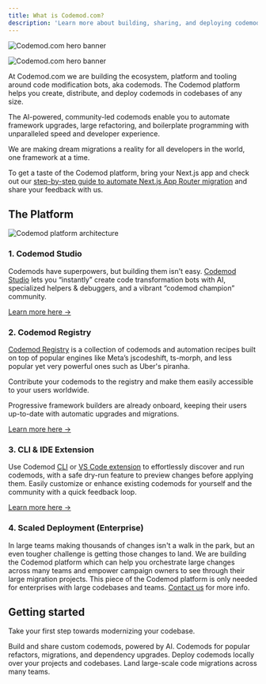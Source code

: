 ```yaml
---
title: What is Codemod.com?
description: 'Learn more about building, sharing, and deploying codemods using the Codemod platform.'
---
```


<img
  className="block dark:hidden"
  src="/images/intro/codemod-docs-hero-light.jpg"
  alt="Codemod.com hero banner"
/>

<img
  className="hidden dark:block"
  src="/images/intro/codemod-docs-hero-dark.jpg"
  alt="Codemod.com hero banner"
/>

At Codemod.com we are building the ecosystem, platform and tooling around code modification bots, aka codemods. The Codemod platform helps you create, distribute, and deploy codemods in codebases of any size.

The AI-powered, community-led codemods enable you to automate framework upgrades, large refactoring, and boilerplate programming with unparalleled speed and developer experience.

We are making dream migrations a reality for all developers in the world, one framework at a time.

To get a taste of the Codemod platform, bring your Next.js app and check out our [step-by-step guide to automate Next.js App Router migration](https://docs.codemod.com/blog/dream-migration) and share your feedback with us.


## The Platform

<img
  src="/images/intro/codemod-platform-architecture.png"
  alt="Codemod platform architecture"
/>

### 1. Codemod Studio

Codemods have superpowers, but building them isn't easy. [Codemod Studio](https://codemod.studio/) lets you “instantly” create code transformation bots with AI, specialized helpers & debuggers, and a vibrant “codemod champion” community.

[Learn more here →](https://docs.codemod.com/docs/codemod-studio/quickstart)

### 2. Codemod Registry

[Codemod Registry](https://github.com/codemod-com/codemod-registry) is a collection of codemods and automation recipes built on top of popular engines like Meta’s jscodeshift, ts-morph, and less popular yet very powerful ones such as Uber's piranha. 

Contribute your codemods to the registry and make them easily accessible to your users worldwide.

Progressive framework builders are already onboard, keeping their users up-to-date with automatic upgrades and migrations.

[Learn more here →](https://docs.codemod.com/docs/codemod-registry/intro)

### 3. CLI & IDE Extension

Use Codemod [CLI](https://docs.codemod.com/docs/cli/quickstart) or [VS Code extension](https://codemod.com/extension) to effortlessly discover and run codemods, with a safe dry-run feature to preview changes before applying them. Easily customize or enhance existing codemods for yourself and the community with a quick feedback loop.

[Learn more here →](https://docs.codemod.com/docs/vs-code-extension/quickstart)

### 4. Scaled Deployment (Enterprise)

In large teams making thousands of changes isn't a walk in the park, but an even tougher challenge is getting those changes to land. We are building the Codemod platform which can help you orchestrate large changes across many teams and empower campaign owners to see through their large migration projects. This piece of the Codemod platform is only needed for enterprises with large codebases and teams. [Contact us](https://codemod.com/contact) for more info.

## Getting started

Take your first step towards modernizing your codebase.

<CardGroup cols={2}>
  <Card title="Codemod Studio" icon="layer-group" href="#1-codemod-studio">
    Build and share custom codemods, powered by AI.
  </Card>
  <Card title="Codemod Registry" icon="grid-2-plus" href="#2-codemod-registry">
    Codemods for popular refactors, migrations, and dependency upgrades. 
  </Card>
  <Card title="CLI & IDE Extension" icon="toolbox" href="#3-cli-and-ide-extension">
    Deploy codemods locally over your projects and codebases.
  </Card>
  <Card title="Scaled Deployment (Enterprise)" icon="rocket" href="#4-scaled-deployment-enterprise">
    Land large-scale code migrations across many teams.
  </Card>
</CardGroup>
